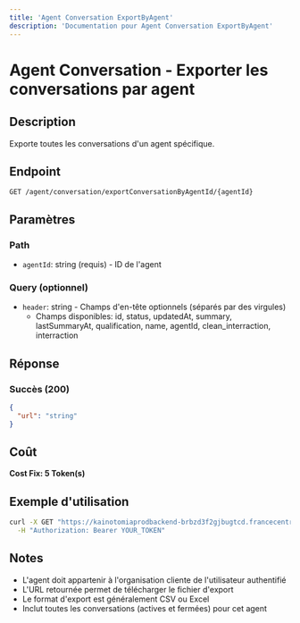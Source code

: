 ```yaml
---
title: 'Agent Conversation ExportByAgent'
description: 'Documentation pour Agent Conversation ExportByAgent'
---
```


# Agent Conversation - Exporter les conversations par agent

## Description
Exporte toutes les conversations d'un agent spécifique.

## Endpoint
```
GET /agent/conversation/exportConversationByAgentId/{agentId}
```

## Paramètres

### Path
- `agentId`: string (requis) - ID de l'agent

### Query (optionnel)
- `header`: string - Champs d'en-tête optionnels (séparés par des virgules)
  - Champs disponibles: id, status, updatedAt, summary, lastSummaryAt, qualification, name, agentId, clean_interraction, interraction

## Réponse

### Succès (200)
```json
{
  "url": "string"
}
```

## Coût
**Cost Fix: 5 Token(s)**

## Exemple d'utilisation

```bash
curl -X GET "https://kainotomiaprodbackend-brbzd3f2gjbugtcd.francecentral-01.azurewebsites.net/agent/conversation/exportConversationByAgentId/agent-id-123?header=id,status,summary,qualification" \
  -H "Authorization: Bearer YOUR_TOKEN"
```

## Notes
- L'agent doit appartenir à l'organisation cliente de l'utilisateur authentifié
- L'URL retournée permet de télécharger le fichier d'export
- Le format d'export est généralement CSV ou Excel
- Inclut toutes les conversations (actives et fermées) pour cet agent 
